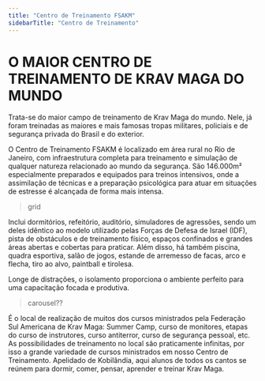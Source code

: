 ```yaml
---
title: "Centro de Treinamento FSAKM"
sidebarTitle: "Centro de Treinamento"
---
```


# O MAIOR CENTRO DE TREINAMENTO DE KRAV MAGA DO MUNDO

Trata-se do maior campo de treinamento de Krav Maga do mundo. Nele, já foram treinadas as maiores e mais famosas tropas militares, policiais e de segurança privada do Brasil e do exterior.

O Centro de Treinamento FSAKM é localizado em área rural no Rio de Janeiro, com infraestrutura completa para treinamento e simulação de qualquer natureza relacionado ao mundo da segurança. São 146.000m² especialmente preparados e equipados para treinos intensivos, onde a assimilação de técnicas e a preparação psicológica para atuar em situações de estresse é alcançada de forma mais intensa.

> grid

Inclui dormitórios, refeitório, auditório, simuladores de agressões, sendo um deles idêntico ao modelo utilizado pelas Forças de Defesa de Israel (IDF), pista de obstáculos e de treinamento físico, espaços confinados e grandes áreas abertas e cobertas para praticar. Além disso, há também piscina, quadra esportiva, salão de jogos, estande de arremesso de facas, arco e flecha, tiro ao alvo, paintball e tirolesa.

Longe de distrações, o isolamento proporciona o ambiente perfeito para uma capacitação focada e produtiva.

> carousel??

É o local de realização de muitos dos cursos ministrados pela Federação Sul Americana de Krav Maga: Summer Camp, curso de monitores, etapas do curso de instrutores, curso antiterror, curso de segurança pessoal, etc. As possibilidades de treinamento no local são praticamente infinitas, por isso a grande variedade de cursos ministrados em nosso Centro de Treinamento. Apelidado de Kobilândia, aqui alunos de todos os cantos se reúnem para dormir, comer, pensar, aprender e treinar Krav Maga.
